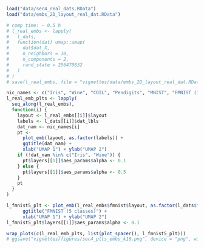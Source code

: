 
```r
load("data/sec4_real_dats.RData")
load("data/embs_2D_layout_real_dat.RData")

# comp time: ~ 0.5 h
# l_real_embs <- lapply(
#   l_dats,
#   function(dat) umap::umap(
#     dat$dat_X, 
#     n_neighbors = 10, 
#     n_components = 2,
#     rand_state = 256470832
#   )
# )
# save(l_real_embs, file = "vignettes/data/embs_2D_layout_real_dat.RData")

nic_names <- c("Iris", "Wine", "COIL", "Pendigits", "MNIST", "FMNIST (10 classes)")
l_real_emb_plts <- lapply(
  seq_along(l_real_embs),
  function(i) {
    layout <- l_real_embs[[i]]$layout
    labels <- l_dats[[i]]$dat_lbls
    dat_nam <- nic_names[i]
    pt <- 
      plot_emb(layout, as.factor(labels)) +
      ggtitle(dat_nam) +
      xlab("UMAP 1") + ylab("UMAP 2") 
    if (!dat_nam %in% c("Iris", "Wine")) {
      pt$layers[[1]]$aes_params$alpha <- 0.1
    } else {
      pt$layers[[1]]$aes_params$alpha <- 0.5
    }
    pt
  }
)  

l_fmnist5_plt <- plot_emb(l_real_embs$fmnist$layout, as.factor(l_dats$fmnist$dat_lbls5)) +
      ggtitle("FMNIST (5 classes)") +
      xlab("UMAP 1") + ylab("UMAP 2") 
l_fmnist5_plt$layers[[1]]$aes_params$alpha <- 0.1

wrap_plots(c(l_real_emb_plts, list(plot_spacer(), l_fmnist5_plt)))
# ggsave("vignettes/figures/sec4_plts_embs_k10.png", device = "png", width = 8, height = 5)
```

